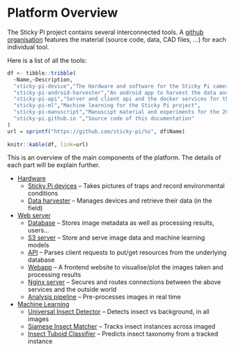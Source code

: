 # Platform Overview{#overview}

The Sticky Pi project contains several interconnected tools. 
A [github organisation](https://github.com/sticky-pi) features the material (source code, data, CAD files, ...) for each individual tool.

Here is a list of all the tools:
```r
df <- tibble::tribble(
  ~Name,~Description,
  "sticky-pi-device","The Hardware and software for the Sticky Pi cameras (i.e. device)",
  "sticky-pi-android-harvester","An android app to harvest the data and interact with the sticky pis",
  "sticky-pi-api","Server and client api and the docker services for the server webapps",
  "sticky-pi-ml","Machine learning for the Sticky Pi project",
  "sticky-pi-manuscript","Manuscipt material and experiments for the 2021 method publication",
  "sticky-pi.github.io ","Source code of this documentation"
)
url = sprintf("https://github.com/sticky-pi/%s", df$Name)
  
knitr::kable(df, link=url)
```


This is an overview of the main components of the platform. 
The details of each part will be explain further.

* [Hardware](/hardware.html)
    * [Sticky Pi devices](/hardware.html#device) -- Takes pictures of traps and record environmental conditions
    * [Data harvester](/hardware.html#datat-harvester) -- Manages devices and retrieve their data (in the field)
* [Web server](/web-server)
    * [Database](/web-server#db) -- Stores image metadata as well as processing results, users...
    * [S3 server](/web-server#s3) -- Store and serve image data and machine learning models
    * [API](/web-server#api) -- Parses client requests to put/get resources from the underlying database
    * [Webapp](/web-server#webapp) -- A frontend website to visualise/plot the images taken and processing results
    * [Nginx server](/web-server#nginx) -- Secures and routes connections between the above services and the outside world
    * [Analysis pipeline](/web-server#ml) -- Pre-processes images in real time
* [Machine Learning](/ml)
    * [Universal Insect Detector](/ml#uid) -- Detects insect vs background, in all images
    * [Siamese Insect Matcher](/ml#uid) -- Tracks insect instances across imaged
    * [Insect Tuboid Classifier](/ml#uid) --  Predicts insect taxonomy from a tracked instance

